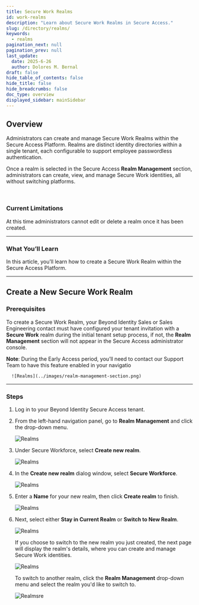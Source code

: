 ```yaml
---
title: Secure Work Realms
id: work-realms
description: "Learn about Secure Work Realms in Secure Access."
slug: /directory/realms/
keywords:
  - realms
pagination_next: null
pagination_prev: null
last_update:
  date: 2025-6-26
  author: Dolores M. Bernal
draft: false
hide_table_of_contents: false
hide_title: false
hide_breadcrumbs: false
doc_type: overview
displayed_sidebar: mainSidebar
---
```

## Overview

Administrators can create and manage Secure Work Realms within the Secure Access Platform. Realms are distinct identity directories within a single tenant, each configurable to support employee passwordless authentication.

Once a realm is selected in the Secure Access **Realm Management** section, administrators can create, view, and manage Secure Work identities, all without switching platforms.

<br/>

### Current Limitations

At this time administrators cannot edit or delete a realm once it has been created. 

---

### What You’ll Learn

In this article, you’ll learn how to create a Secure Work Realm within the Secure Access Platform.

---

## Create a New Secure Work Realm

### Prerequisites ###

To create a Secure Work Realm, your Beyond Identity Sales or Sales Engineering contact must have configured your tenant invitation with a **Secure Work** realm during the initial tenant setup process, if not, the **Realm Management** section will not appear in the Secure Access administrator console. 

**Note**: During the Early Access period, you’ll need to contact our Support Team to have this feature enabled in your navigatio

      ![Realms](../images/realm-management-section.png)

---
### Steps ###

1. Log in to your Beyond Identity Secure Access tenant.

2. From the left-hand navigation panel, go to **Realm Management** and click the drop-down menu.

    ![Realms](../images/realm-dropdown-sw.png)

3. Under Secure Workforce, select **Create new realm**.

    ![Realms](../images/create-realm-sw.png)

4. In the **Create new realm** dialog window, select **Secure Workforce**.

    ![Realms](../images/select-secure-workforce.png)

5. Enter a **Name** for your new realm, then click **Create realm** to finish.

    ![Realms](../images/new-realm-name-sw.png)

6. Next, select either **Stay in Current Realm** or **Switch to New Realm**.

    ![Realms](../images/switch-sw.png)

      If you choose to switch to the new realm you just created, the next page will display the realm's details, where you can create and manage Secure Work identities. 

    ![Realms](../images/secure-access-workforce.png)

      To switch to another realm, click the **Realm Management** drop-down menu and select the realm you'd like to switch to.

      ![Realms](../images/switch-back-sw.png)re
